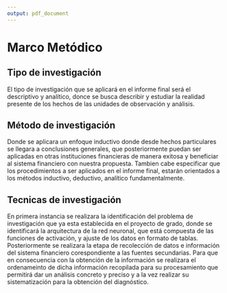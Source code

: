 ```yaml
---
output: pdf_document
---
```


# Marco Metódico

## Tipo de investigación

El tipo de investigación que se aplicará en el informe final será el descriptivo y analítico, donce se busca describir y estudiar la realidad presente de los hechos de las unidades de observación y análisis.


## Método de investigación

Donde se aplicara un enfoque inductivo donde desde hechos particulares se llegara a conclusiones generales, que posteriormente puedan ser aplicadas en otras instituciones financieras de manera exitosa y beneficiar al sistema financiero con nuestra propuesta.
Tambien cabe especificar que los procedimientos a ser aplicados en el informe final, estarán orientados a los métodos inductivo, deductivo, analítico fundamentalmente.


## Tecnicas de investigación

En primera instancia se realizara la identificación del problema de investigación que ya esta establecida en el proyecto de grado, donde se identificará la arquitectura de la red neuronal, que está compuesta de las funciones de activación, y ajuste de los datos en formato de tablas. Posteriormente se realizara la etapa de recolección de datos e información del sistema financiero corespondiente a las fuentes secundarias. Para que en consecuencia con la obtención de la información se realizara el ordenameinto de dicha información recopilada para su procesamiento que permitirá dar un análisis concreto y preciso y a la vez realizar su sistematización para la obtención del diagnóstico.

\input{RECURSOS-PLAN-DE-INVESTIGACION/010-MARCO-METODICO/tabla-marco-metodico}
